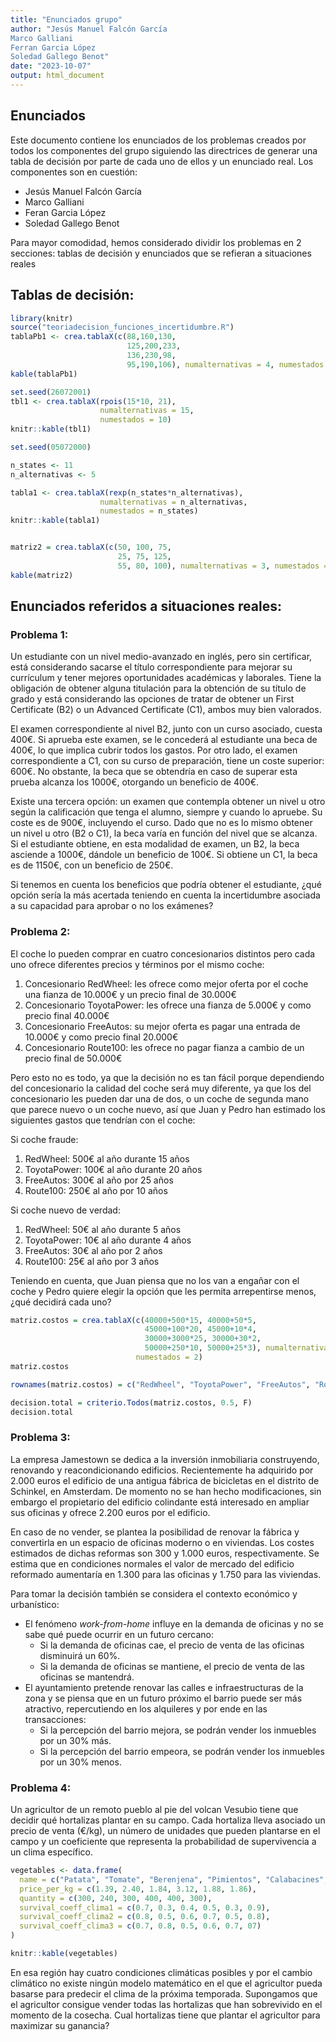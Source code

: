 ```yaml
---
title: "Enunciados grupo"
author: "Jesús Manuel Falcón García
Marco Galliani
Ferran Garcia López
Soledad Gallego Benot"
date: "2023-10-07"
output: html_document
---
```


## Enunciados

Este documento contiene los enunciados de los problemas creados por todos los componentes del grupo siguiendo las directrices de generar una tabla de decisión por parte de cada uno de ellos y un enunciado real. Los componentes son en cuestión:

-   Jesús Manuel Falcón García
-   Marco Galliani
-   Feran Garcia López
-   Soledad Gallego Benot

Para mayor comodidad, hemos considerado dividir los problemas en 2 secciones: tablas de decisión y enunciados que se refieran a situaciones reales

## Tablas de decisión:

```r
library(knitr)
source("teoriadecision_funciones_incertidumbre.R")
tablaPb1 <- crea.tablaX(c(88,160,130,
                          125,200,233,
                          136,230,98,
                          95,190,106), numalternativas = 4, numestados = 3)
kable(tablaPb1)

set.seed(26072001)
tbl1 <- crea.tablaX(rpois(15*10, 21), 
                    numalternativas = 15,
                    numestados = 10)
knitr::kable(tbl1)

set.seed(05072000)

n_states <- 11
n_alternativas <- 5

tabla1 <- crea.tablaX(rexp(n_states*n_alternativas), 
                    numalternativas = n_alternativas,
                    numestados = n_states)
knitr::kable(tabla1)


matriz2 = crea.tablaX(c(50, 100, 75,
                        25, 75, 125,
                        55, 80, 100), numalternativas = 3, numestados = 3)
kable(matriz2)
```

## Enunciados referidos a situaciones reales:

### Problema 1:

Un estudiante con un nivel medio-avanzado en inglés, pero sin certificar, está considerando sacarse el título correspondiente para mejorar su currículum y tener mejores oportunidades académicas y laborales. Tiene la obligación de obtener alguna titulación para la obtención de su título de grado y está considerando las opciones de tratar de obtener un First Certificate (B2) o un Advanced Certificate (C1), ambos muy bien valorados.

El examen correspondiente al nivel B2, junto con un curso asociado, cuesta 400€. Si aprueba este examen, se le concederá al estudiante una beca de 400€, lo que implica cubrir todos los gastos. Por otro lado, el examen correspondiente a C1, con su curso de preparación, tiene un coste superior: 600€. No obstante, la beca que se obtendría en caso de superar esta prueba alcanza los 1000€, otorgando un beneficio de 400€.

Existe una tercera opción: un examen que contempla obtener un nivel u otro según la calificación que tenga el alumno, siempre y cuando lo apruebe. Su coste es de 900€, incluyendo el curso. Dado que no es lo mismo obtener un nivel u otro (B2 o C1), la beca varía en función del nivel que se alcanza. Si el estudiante obtiene, en esta modalidad de examen, un B2, la beca asciende a 1000€, dándole un beneficio de 100€. Si obtiene un C1, la beca es de 1150€, con un beneficio de 250€.

Si tenemos en cuenta los beneficios que podría obtener el estudiante, ¿qué opción sería la más acertada teniendo en cuenta la incertidumbre asociada a su capacidad para aprobar o no los exámenes?

### Problema 2:

El coche lo pueden comprar en cuatro concesionarios distintos pero cada uno ofrece diferentes precios y términos por el mismo coche:

1.  Concesionario RedWheel: les ofrece como mejor oferta por el coche una fianza de 10.000€ y un precio final de 30.000€
2.  Concesionario ToyotaPower: les ofrece una fianza de 5.000€ y como precio final 40.000€
3.  Concesionario FreeAutos: su mejor oferta es pagar una entrada de 10.000€ y como precio final 20.000€
4.  Concesionario Route100: les ofrece no pagar fianza a cambio de un precio final de 50.000€

Pero esto no es todo, ya que la decisión no es tan fácil porque dependiendo del concesionario la calidad del coche será muy diferente, ya que los del concesionario les pueden dar una de dos, o un coche de segunda mano que parece nuevo o un coche nuevo, así que Juan y Pedro han estimado los siguientes gastos que tendrían con el coche:

Si coche fraude:

1.  RedWheel: 500€ al año durante 15 años
2.  ToyotaPower: 100€ al año durante 20 años
3.  FreeAutos: 300€ al año por 25 años
4.  Route100: 250€ al año por 10 años

Si coche nuevo de verdad:

1.  RedWheel: 50€ al año durante 5 años
2.  ToyotaPower: 10€ al año durante 4 años
3.  FreeAutos: 30€ al año por 2 años
4.  Route100: 25€ al año por 3 años

Teniendo en cuenta, que Juan piensa que no los van a engañar con el coche y Pedro quiere elegir la opción que les permita arrepentirse menos, ¿qué decidirá cada uno?

```r
matriz.costos = crea.tablaX(c(40000+500*15, 40000+50*5,
                              45000+100*20, 45000+10*4,
                              30000+3000*25, 30000+30*2,
                              50000+250*10, 50000+25*3), numalternativas = 4,
                            numestados = 2)
matriz.costos

rownames(matriz.costos) = c("RedWheel", "ToyotaPower", "FreeAutos", "Route100")

decision.total = criterio.Todos(matriz.costos, 0.5, F)
decision.total
```

### Problema 3:

La empresa Jamestown se dedica a la inversión inmobiliaria construyendo, renovando y reacondicionando edificios. Recientemente ha adquirido por 2.000 euros el edificio de una antigua fábrica de bicicletas en el distrito de Schinkel, en Amsterdam. De momento no se han hecho modificaciones, sin embargo el propietario del edificio colindante está interesado en ampliar sus oficinas y ofrece 2.200 euros por el edificio.

En caso de no vender, se plantea la posibilidad de renovar la fábrica y convertirla en un espacio de oficinas moderno o en viviendas. Los costes estimados de dichas reformas son 300 y 1.000 euros, respectivamente. Se estima que en condiciones normales el valor de mercado del edificio reformado aumentaría en 1.300 para las oficinas y 1.750 para las viviendas.

Para tomar la decisión también se considera el contexto económico y urbanístico:

-   El fenómeno *work-from-home* influye en la demanda de oficinas y no se sabe qué puede ocurrir en un futuro cercano:
    -   Si la demanda de oficinas cae, el precio de venta de las oficinas disminuirá un 60%.
    -   Si la demanda de oficinas se mantiene, el precio de venta de las oficinas se mantendrá.
-   El ayuntamiento pretende renovar las calles e infraestructuras de la zona y se piensa que en un futuro próximo el barrio puede ser más atractivo, repercutiendo en los alquileres y por ende en las transacciones:
    -   Si la percepción del barrio mejora, se podrán vender los inmuebles por un 30% más.
    -   Si la percepción del barrio empeora, se podrán vender los inmuebles por un 30% menos.

### Problema 4:

Un agricultor de un remoto pueblo al pie del volcan Vesubio tiene que decidir qué hortalizas plantar en su campo. Cada hortaliza lleva asociado un precio de venta (€/kg), un número de unidades que pueden plantarse en el campo y un coeficiente que representa la probabilidad de supervivencia a un clima específico.

```r
vegetables <- data.frame(
  name = c("Patata", "Tomate", "Berenjena", "Pimientos", "Calabacines", "Cebolla"),
  price_per_kg = c(1.39, 2.40, 1.84, 3.12, 1.88, 1.86),
  quantity = c(300, 240, 300, 400, 400, 300),
  survival_coeff_clima1 = c(0.7, 0.3, 0.4, 0.5, 0.3, 0.9),
  survival_coeff_clima2 = c(0.8, 0.5, 0.6, 0.7, 0.5, 0.8),
  survival_coeff_clima3 = c(0.7, 0.8, 0.5, 0.6, 0.7, 07)
)

knitr::kable(vegetables)
```

En esa región hay cuatro condiciones climáticas posibles y por el cambio climático no existe ningún modelo matemático en el que el agricultor pueda basarse para predecir el clima de la próxima temporada. Supongamos que el agricultor consigue vender todas las hortalizas que han sobrevivido en el momento de la cosecha. Cual hortalizas tiene que plantar el agricultor para maximizar su ganancia?
